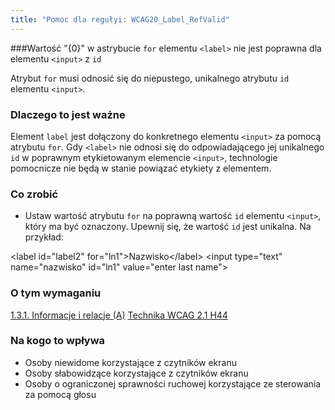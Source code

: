 ```yaml
---
title: "Pomoc dla regułyi: WCAG20_Label_RefValid"
---
```


<div className="toolHelp">
<Row>
<Column colLg={16} colMd={8} colSm={4} className="toolHead">

###Wartość \"{0}\" w astrybucie `for` elementu `<label>` nie jest poprawna dla elementu `<input>` z  `id`

<div id="locLevel"></div>

Atrybut `for` musi odnosić się do niepustego, unikalnego atrybutu `id` elementu `<input>`.

</Column>
</Row>
<Row>
<Column colLg={11} colMd={5} colSm={4} className="toolMain">

### Dlaczego to jest ważne

Element `label` jest dołączony do konkretnego elementu `<input>` za pomocą atrybutu `for`. Gdy `<label>` nie odnosi się do odpowiadającego jej unikalnego `id` w poprawnym etykietowanym elemencie `<input>`, technologie pomocnicze nie będą w stanie powiązać etykiety z elementem.


<div id="locSnippet"></div>

### Co zrobić

* Ustaw wartość atrybutu `for` na poprawną wartość `id` elementu `<input>`, który ma być oznaczony. Upewnij się, że wartość `id` jest unikalna. Na przykład:

<CodeSnippet type="multi" light={true}>&lt;label id="label2" for="ln1"&gt;Nazwisko&lt;/label&gt;
&lt;input type="text" name="nazwisko" id="ln1" value="enter last name"&gt;</CodeSnippet>

</Column>
<Column colLg={5} colMd={3} colSm={4} className="toolLeft">

### O tym wymaganiu

[1.3.1. Informacje i relacje (A)](https://www.ibm.com/able/guidelines/ci162/info_and_relationships.html)
[Technika WCAG 2.1 H44](https://www.w3.org/WAI/WCAG21/Techniques/html/H44)

### Na kogo to wpływa

* Osoby niewidome korzystające z czytników ekranu
* Osoby słabowidzące korzystające z czytników ekranu
* Osoby o ograniczonej sprawności ruchowej korzystające ze sterowania za pomocą głosu

</Column>
</Row>
</div>

